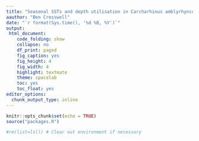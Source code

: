 ```yaml
---
title: "Seasonal SSTs and depth utilisation in Carcharhinus amblyrhyncos"
aauthor: "Ben Cresswell"
date: "`r format(Sys.time(), '%d %B, %Y')`"
output: 
 html_document:
    code_folding: show
    collapse: no
    df_print: paged
    fig_caption: yes
    fig_height: 4
    fig_width: 4
    highlight: textmate
    theme: spacelab
    toc: yes
    toc_float: yes
editor_options: 
  chunk_output_type: inline
---
```



```r
knitr::opts_chunk$set(echo = TRUE)
source("packages.R")

#rm(list=ls()) # Clear out environment if necessary

```

